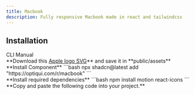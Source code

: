 ```yaml
---
title: Macbook
description: Fully responsive Macbook made in react and tailwindcss
---
```


<ComponentPreview name="macbook-example" className="not-prose" />

## Installation

<Tabs defaultValue="cli">

<TabsList>
  <TabsTrigger value="cli">CLI</TabsTrigger>
  <TabsTrigger value="manual">Manual</TabsTrigger>
</TabsList>
<TabsContent value="cli" className="pt-8">

<Stepper>
<div>
**Download this <a href="/assets/apple.svg" download>Apple logo SVG</a>** and save it in **public/assets**
</div>
<div>
**Install Component**
```bash
npx shadcn@latest add "https://optiqui.com/r/macbook"
```
</div>
</Stepper>
</TabsContent>
<TabsContent value="manual" className="mt-8">

<Stepper>
<div>
 **Install required dependencies**
 ```bash
npm install motion react-icons
 ```
</div>
<div>
**Copy and paste the following code into your project.**
<ComponentSource name="macbook" />
</div>
</Stepper>
</TabsContent>
</Tabs>